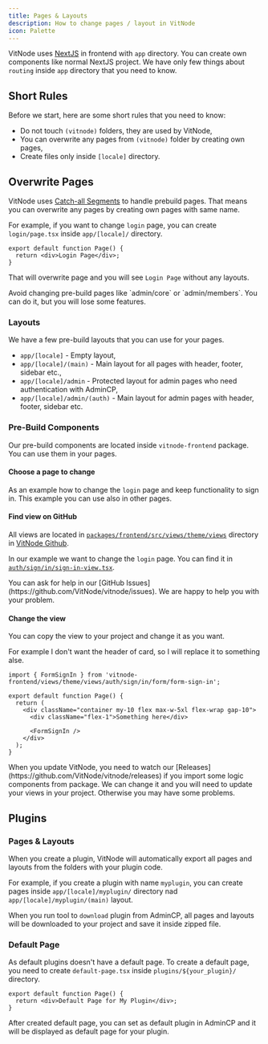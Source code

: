 ```yaml
---
title: Pages & Layouts
description: How to change pages / layout in VitNode
icon: Palette
---
```


VitNode uses [NextJS](https://nextjs.org/) in frontend with `app` directory. You can create own components like normal NextJS project. We have only few things about `routing` inside `app` directory that you need to know.

## Short Rules

Before we start, here are some short rules that you need to know:

- Do not touch `(vitnode)` folders, they are used by VitNode,
- You can overwrite any pages from `(vitnode)` folder by creating own pages,
- Create files only inside `[locale]` directory.

## Overwrite Pages

VitNode uses [Catch-all Segments](https://nextjs.org/docs/pages/building-your-application/routing/dynamic-routes#catch-all-segments) to handle prebuild pages. That means you can overwrite any pages by creating own pages with same name.

For example, if you want to change `login` page, you can create `login/page.tsx` inside `app/[locale]/` directory.

```tsx title="apps/frontend/app/[locale]/login/page.tsx"
export default function Page() {
  return <div>Login Page</div>;
}
```

That will overwrite page and you will see `Login Page` without any layouts.

<Callout title="Do not overwrite Admin Pages" type="warn">
  Avoid changing pre-build pages like `admin/core` or `admin/members`. You can
  do it, but you will lose some features.
</Callout>

### Layouts

We have a few pre-build layouts that you can use for your pages.

- `app/[locale]` - Empty layout,
- `app/[locale]/(main)` - Main layout for all pages with header, footer, sidebar etc.,
- `app/[locale]/admin` - Protected layout for admin pages who need authentication with AdminCP,
- `app/[locale]/admin/(auth)` - Main layout for admin pages with header, footer, sidebar etc.

### Pre-Build Components

Our pre-build components are located inside `vitnode-frontend` package. You can use them in your pages.

 
<Steps>
<Step>
 
#### Choose a page to change

As an example how to change the `login` page and keep functionality to sign in. This example you can use also in other pages.

</Step>
 
<Step>
 
#### Find view on GitHub

All views are located in [`packages/frontend/src/views/theme/views`](https://github.com/VitNode/vitnode/tree/canary/packages/frontend/src/views/theme/views) directory in [VitNode Github](https://github.com/VitNode/vitnode/tree/canary/packages/frontend/src/views/theme/views).

In our example we want to change the `login` page. You can find it in [`auth/sign/in/sign-in-view.tsx`](https://github.com/VitNode/vitnode/blob/canary/packages/frontend/src/views/theme/views/auth/sign/in/sign-in-view.tsx).

<Callout title="Are you stuck?">
  You can ask for help in our [GitHub
  Issues](https://github.com/VitNode/vitnode/issues). We are happy to help you
  with your problem.
</Callout>

</Step>

<Step>

#### Change the view

You can copy the view to your project and change it as you want.

For example I don't want the header of card, so I will replace it to something alse.

```tsx title="apps/frontend/app/[locale]/login/page.tsx"
import { FormSignIn } from 'vitnode-frontend/views/theme/views/auth/sign/in/form/form-sign-in';

export default function Page() {
  return (
    <div className="container my-10 flex max-w-5xl flex-wrap gap-10">
      <div className="flex-1">Something here</div>

      <FormSignIn />
    </div>
  );
}
```

</Step>
</Steps>

<Callout title="Watch cerfuly our Releases" type="warn">
  When you update VitNode, you need to watch our
  [Releases](https://github.com/VitNode/vitnode/releases) if you import some
  logic components from package. We can change it and you will need to update
  your views in your project. Otherwise you may have some problems.
</Callout>

## Plugins

### Pages & Layouts

When you create a plugin, VitNode will automatically export all pages and layouts from the folders with your plugin code.

For example, if you create a plugin with name `myplugin`, you can create pages inside `app/[locale]/myplugin/` directory nad `app/[locale]/myplugin/(main)` layout.

When you run tool to `download` plugin from AdminCP, all pages and layouts will be downloaded to your project and save it inside zipped file.

### Default Page

As default plugins doesn't have a default page. To create a default page, you need to create `default-page.tsx` inside `plugins/${your_plugin}/` directory.

```tsx title="apps/frontend/plugins/myplugin/default-page.tsx"
export default function Page() {
  return <div>Default Page for My Plugin</div>;
}
```

After created default page, you can set as default plugin in AdminCP and it will be displayed as default page for your plugin.
